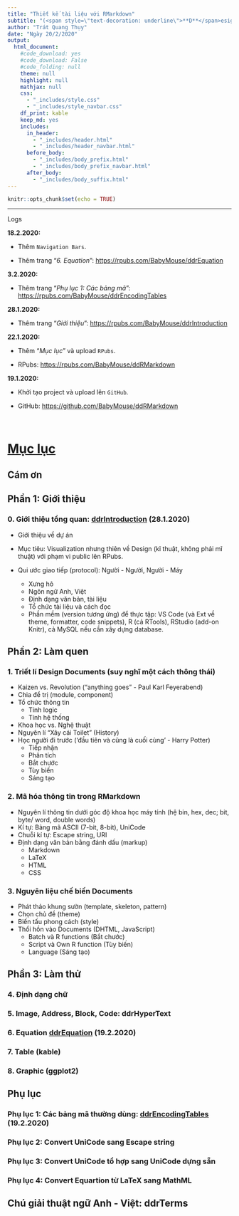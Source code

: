 ```yaml
---
title: "Thiết kế tài liệu với RMarkdown"
subtitle: "(<span style=\"text-decoration: underline\">**D**</span>esign <span style=\"text-decoration: underline\">**D**</span>ocuments with <span style=\"text-decoration: underline\">**RMarkdown**</span>)"
author: "Trát Quang Thụy"
date: "Ngày 20/2/2020"
output: 
  html_document: 
    #code_download: yes
    #code_download: False
    #code_folding: null
    theme: null
    highlight: null
    mathjax: null
    css:
      - "_includes/style.css"
      - "_includes/style_navbar.css"
    df_print: kable
    keep_md: yes
    includes:
      in_header:
        - "_includes/header.html"
        - "_includes/header_navbar.html"
      before_body:
        - "_includes/body_prefix.html"
        - "_includes/body_prefix_navbar.html"
      after_body:
        - "_includes/body_suffix.html"
---
```


```r
knitr::opts_chunk$set(echo = TRUE)
```

---

<div class="logs">
<div class="logs-caption">Logs</div>
<div class="logs-content scroll">
**18.2.2020:**

- Thêm `Navigation Bars`.

- Thêm trang "*6. Equation*": <a target="_parent" href="https://rpubs.com/BabyMouse/ddrEquation">https://rpubs.com/BabyMouse/ddrEquation</a>

**3.2.2020:**

- Thêm trang "*Phụ lục 1: Các bảng mã*": <a target="_parent" href="https://rpubs.com/BabyMouse/ddrEncodingTables">https://rpubs.com/BabyMouse/ddrEncodingTables</a>

**28.1.2020:**

- Thêm trang "*Giới thiệu*": <a target="_parent" href="https://rpubs.com/BabyMouse/ddrIntroduction">https://rpubs.com/BabyMouse/ddrIntroduction</a>

**22.1.2020:**

- Thêm "*Mục lục*" và upload `RPubs`.

- RPubs: <a target="_parent" href="https://rpubs.com/BabyMouse/ddRMarkdown">https://rpubs.com/BabyMouse/ddRMarkdown</a>

**19.1.2020:**

- Khởi tạo project và upload lên `GitHub`.

- GitHub: <a target="_parent" href="https://github.com/BabyMouse/ddRMarkdown">https://github.com/BabyMouse/ddRMarkdown</a>

</div></div>
<br/>

# **<a target="_parent" href="https://rpubs.com/BabyMouse/ddRMarkdown">Mục lục</a>**

## **Cám ơn**

## **Phần 1:** Giới thiệu

### 0. Giới thiệu tổng quan: <a target="_parent" href="https://rpubs.com/BabyMouse/ddrIntroduction">ddrIntroduction</a> (<span class="update">28.1.2020</span>)

* Giới thiệu về dự án
	
* Mục tiêu: Visualization nhưng thiên về Design (kĩ thuật, không phải mĩ thuật) với phạm vi public lên RPubs.
	
* Qui ước giao tiếp (protocol): Người - Người, Người - Máy
	
	* Xưng hô
	* Ngôn ngữ Anh, Việt
	* Định dạng văn bản, tài liệu
	* Tổ chức tài liệu và cách đọc
	* Phần mềm (version tương ứng) để thực tập: VS Code (và Ext về theme, formatter, code snippets), R (cả RTools), RStudio (add-on Knitr), cả MySQL nếu cần xây dựng database.

## Phần 2: Làm quen

### 1. Triết lí Design Documents (suy nghĩ một cách thông thái)

* Kaizen vs. Revolution ("anything goes" - Paul Karl Feyerabend)
* Chia để trị (module, component)
* Tổ chức thông tin 
	* Tính logic
	* Tính hệ thống
* Khoa học vs. Nghệ thuật
* Nguyên lí "Xây cái Toilet" (History)
* Học người đi trước ('đầu tiên và cũng là cuối cùng' - Harry Potter)
	- Tiếp nhận
	- Phân tích
	- Bắt chước
	- Tùy biến 
	- Sáng tạo 

### 2. Mã hóa thông tin trong RMarkdown 

* Nguyên lí thông tin dưới góc độ khoa học máy tính (hệ bin, hex, dec; bit, byte/ word, double words)
* Kí tự: Bảng mã ASCII (7-bit, 8-bit), UniCode
* Chuỗi kí tự: Escape string, URI
* Định dạng văn bản bằng đánh dấu (markup)
	* Markdown
	* LaTeX
	* HTML
	* CSS

### 3. Nguyên liệu chế biến Documents

* Phát thảo khung sườn (template, skeleton, pattern)
* Chọn chủ đề (theme)
* Biến tấu phong cách (style)
* Thổi hồn vào Documents (DHTML, JavaScript)
	* Batch và R functions (Bắt chước)
	* Script và Own R function (Tùy biến)
	* Language (Sáng tạo)

## Phần 3: Làm thử

### 4. Định dạng chữ

### 5. Image, Address, Block, Code: ddrHyperText

### 6. Equation <a target="_parent" href="https://rpubs.com/BabyMouse/ddrEquation">ddrEquation</a> (<span class="update">19.2.2020</span>)

### 7. Table (kable)

### 8. Graphic (ggplot2)

## Phụ lục

### Phụ lục 1: Các bảng mã thường dùng: <a target="_parent" href="https://rpubs.com/BabyMouse/ddrEncodingTables">ddrEncodingTables</a> (<span class="update">19.2.2020</span>)

### Phụ lục 2: Convert UniCode sang Escape string

### Phụ lục 3: Convert UniCode tổ hợp sang UniCode dựng sẵn 

### Phụ lục 4: Convert Equartion từ LaTeX sang MathML

## Chú giải thuật ngữ Anh - Việt: ddrTerms

<br/><br/><br/><br/>

